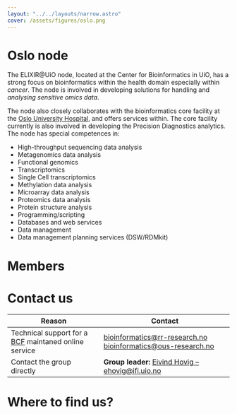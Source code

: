 ```yaml
---
layout: "../../layouts/narrow.astro"
cover: /assets/figures/oslo.png
---
```



# Oslo node

The ELIXIR@UiO node, located at the Center for Bioinformatics in UiO, has a strong focus on bioinformatics within the health domain especially within _cancer_. The node is involved in developing solutions for handling and _analysing sensitive omics data_.

The node also closely collaborates with the bioinformatics core facility at the [Oslo University Hospital](https://www.oslo-universitetssykehus.no/oslo-university-hospital), and offers services within. The core facility currently is also involved in developing the Precision Diagnostics analytics. The node has special competences in:

- High-throughput sequencing data analysis
- Metagenomics data analysis
- Functional genomics
- Transcriptomics
- Single Cell transcriptomics
- Methylation data analysis
- Microarray data analysis
- Proteomics data analysis
- Protein structure analysis
- Programming/scripting
- Databases and web services
- Data management
- Data management planning services (DSW/RDMkit)

# Members

<People org="uio" layout="two-col" hideOrg />

# Contact us

| Reason                                                                                              | Contact                                                                                                                                        |
|-----------------------------------------------------------------------------------------------------|------------------------------------------------------------------------------------------------------------------------------------------------|
| Technical support for a [BCF](https://www.ous-research.no/bioinformatics/) maintaned online service | [bioinformatics@rr-research.no](mailto:bioinformatics@rr-research.no)  [bioinformatics@ous-research.no](mailto:bioinformatics@ous-research.no) |
| Contact the group directly                                                                          | **Group leader:** [Eivind Hovig – ehovig@ifi.uio.no](mailto:ehovig@ifi.uio.no)                                                                 |

# Where to find us?

<MapComponent
    lat={59.934000}
    lng={10.769400}
    address="Gaustadalleen 23 B, Ole Johan Dahls hus, 0373 Oslo"
/>

